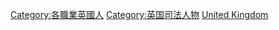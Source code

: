 {{Commonscat|Lawyers from the United Kingdom}}

[[Category:各職業英國人|Category:各職業英國人]]
[[Category:英国司法人物|Category:英国司法人物]]
[[Category:各國律師|United Kingdom]]
